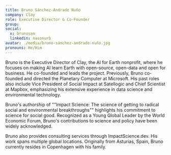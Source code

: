 ```yaml
---
title: Bruno Sánchez-Andrade Nuño
company: Clay
role: Executive Director & Co-Founder
group:
social:
  x: brunosan
  linkedin: nasonurb
avatar: ./media/bruno-sánchez-andrade-nuño.jpg
pronouns: He/Him
---
```

Bruno is the Executive Director of Clay, the AI for Earth nonprofit, where he focuses on making AI learn Earth with open-source, open-data and open for business. He co-founded and leads the project. Previously, Bruno co-founded and directed the Planetary Computer at Microsoft. His past roles also include Vice President of Social Impact at Satellogic and Chief Scientist at Mapbox, emphasizing his extensive experience in data science and environmental technology.

Bruno's authorship of ""Impact Science: The science of getting to radical social and environmental breakthroughs"" highlights his commitment to science for social good. Recognized as a Young Global Leader by the World Economic Forum, Bruno's contributions to science and policy have been widely acknowledged.

Bruno also provides consulting services through ImpactScience.dev. His work spans multiple global locations. Originally from Asturias, Spain, Bruno currently resides in Copenhagen with his family.